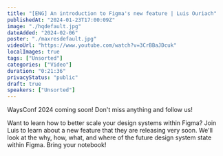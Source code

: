 ```yaml
---
title: "[ENG] An introduction to Figma's new feature | Luis Ouriach"
publishedAt: "2024-01-23T17:00:09Z"
image: "./hqdefault.jpg"
dateAdded: "2024-02-06"
poster: "./maxresdefault.jpg"
videoUrl: "https://www.youtube.com/watch?v=3CrBBaJDcuk"
localImages: true
tags: ["Unsorted"]
categories: ["Video"]
duration: "0:21:36"
privacyStatus: "public"
draft: true
speakers: ["Unsorted"]
---
```

WaysConf 2024 coming soon! Don't miss anything and follow us!

Want to learn how to better scale your design systems within Figma? Join Luis to learn about a new feature that they are releasing very soon. We'll look at the why, how, what, and where of the future design system state within Figma. Bring your notebook!
